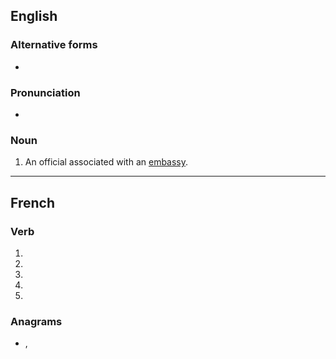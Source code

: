 {{also|attaché|Attaché}}

==English==

===Alternative forms===
* {{l|en|attaché}}

===Pronunciation===
* {{a|US}} {{IPA|/æ.tæˈʃe/|/æt.əˈʃe/|/əˈtæʃ.eɪ/|lang=en}}

===Noun===
{{en-noun}}

# An official associated with an [[embassy]].

----

==French==

===Verb===
{{head|fr|verb form}}

# {{inflection of|attacher||1|s|pres|indc|lang=fr}}
# {{inflection of|attacher||3|s|pres|indc|lang=fr}}
# {{inflection of|attacher||1|s|pres|subj|lang=fr}}
# {{inflection of|attacher||3|s|pres|subj|lang=fr}}
# {{inflection of|attacher||2|s|impr|lang=fr}}

===Anagrams===
* {{l|fr|achetât}}, {{l|fr|tacheta}}